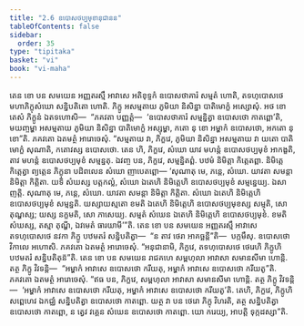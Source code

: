 ```yaml
---
title: "2.6 ឧបោសថប្បមុខានុជានន"
tableOfContents: false
sidebar:
  order: 35
type: "tipitaka"
basket: "vi"
book: "vi-maha"
---
```



<DynamicBreadcrumb />

<Division number="142" book="vi-maha">

<Paragraph number="602" book="vi-maha">
តេន ខោ បន សមយេន អញ្ញតរស្មឹ អាវាសេ អតិខុទ្ទកំ ឧបោសថាគារំ សម្មតំ ហោតិ, តទហុបោសថេ មហាភិក្ខុសំឃោ សន្និបតិតោ ហោតិ. ភិក្ខូ អសម្មតាយ ភូមិយា និសិន្នា បាតិមោក្ខំ អស្សោសុំ. អថ ខោ តេសំ ភិក្ខូនំ ឯតទហោសិ—  “ភគវតា បញ្ញត្តំ—  ‘ឧបោសថាគារំ សម្មន្និត្វា ឧបោសថោ កាតព្ពោ’តិ, មយញ្ចម្ហា អសម្មតាយ ភូមិយា និសិន្នា បាតិមោក្ខំ អស្សុម្ហា, កតោ នុ ខោ អម្ហាកំ ឧបោសថោ, អកតោ នុ ខោ”តិ. ភគវតោ ឯតមត្ថំ អារោចេសុំ. “សម្មតាយ វា, ភិក្ខវេ, ភូមិយា និសិន្នា អសម្មតាយ វា យតោ បាតិមោក្ខំ សុណាតិ, កតោវស្ស ឧបោសថោ. តេន ហិ, ភិក្ខវេ, សំឃោ យាវ មហន្តំ ឧបោសថប្បមុខំ អាកង្ខតិ, តាវ មហន្តំ ឧបោសថប្បមុខំ សម្មន្នតុ. ឯវញ្ច បន, ភិក្ខវេ, សម្មន្និតព្ពំ. បឋមំ និមិត្តា កិត្តេតព្ពា. និមិត្តេ កិត្តេត្វា ព្យត្តេន ភិក្ខុនា បដិពលេន សំឃោ ញាបេតព្ពោ—
</Paragraph>

<Paragraph number="603" book="vi-maha">
‘សុណាតុ មេ, ភន្តេ, សំឃោ. យាវតា សមន្តា និមិត្តា កិត្តិតា. យទិ សំឃស្ស បត្តកល្លំ, សំឃោ ឯតេហិ និមិត្តេហិ ឧបោសថប្បមុខំ សម្មន្នេយ្យ. ឯសា ញត្តិ.
</Paragraph>

<Paragraph number="604" book="vi-maha">
សុណាតុ មេ, ភន្តេ, សំឃោ. យាវតា សមន្តា និមិត្តា កិត្តិតា. សំឃោ ឯតេហិ និមិត្តេហិ ឧបោសថប្បមុខំ សម្មន្នតិ. យស្សាយស្មតោ ខមតិ ឯតេហិ និមិត្តេហិ ឧបោសថប្បមុខស្ស សម្មុតិ, សោ តុណ្ហស្ស; យស្ស នក្ខមតិ, សោ ភាសេយ្យ. សម្មតំ សំឃេន ឯតេហិ និមិត្តេហិ ឧបោសថប្បមុខំ. ខមតិ សំឃស្ស, តស្មា តុណ្ហី, ឯវមេតំ ធារយាមី’”តិ.
</Paragraph>

<Paragraph number="605" book="vi-maha">
តេន ខោ បន សមយេន អញ្ញតរស្មឹ អាវាសេ តទហុបោសថេ នវកា ភិក្ខូ បឋមតរំ សន្និបតិត្វា—  “ន តាវ ថេរា អាគច្ឆន្តី”តិ—  បក្កមឹសុ. ឧបោសថោ វិកាលេ អហោសិ. ភគវតោ ឯតមត្ថំ អារោចេសុំ. “អនុជានាមិ, ភិក្ខវេ, តទហុបោសថេ ថេរេហិ ភិក្ខូហិ បឋមតរំ សន្និបតិតុន៑”តិ.
</Paragraph>

<Paragraph number="606" book="vi-maha">
តេន ខោ បន សមយេន រាជគហេ សម្ពហុលា អាវាសា សមានសីមា ហោន្តិ. តត្ថ ភិក្ខូ វិវទន្តិ—  “អម្ហាកំ អាវាសេ ឧបោសថោ ករីយតុ, អម្ហាកំ អាវាសេ ឧបោសថោ ករីយតូ”តិ. ភគវតោ ឯតមត្ថំ អារោចេសុំ. “ឥធ បន, ភិក្ខវេ, សម្ពហុលា អាវាសា សមានសីមា ហោន្តិ. តត្ថ ភិក្ខូ វិវទន្តិ—  ‘អម្ហាកំ អាវាសេ ឧបោសថោ ករីយតុ, អម្ហាកំ អាវាសេ ឧបោសថោ ករីយតូ’តិ. តេហិ, ភិក្ខវេ, ភិក្ខូហិ សព្ពេហេវ ឯកជ្ឈំ សន្និបតិត្វា ឧបោសថោ កាតព្ពោ. យត្ថ វា បន ថេរោ ភិក្ខុ វិហរតិ, តត្ថ សន្និបតិត្វា ឧបោសថោ កាតព្ពោ, ន ត្វេវ វគ្គេន សំឃេន ឧបោសថោ កាតព្ពោ. យោ ករេយ្យ, អាបត្តិ ទុក្កដស្សា”តិ.
</Paragraph>
</Division>